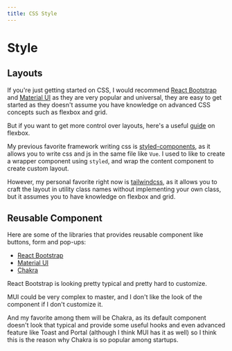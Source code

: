 ```yaml
---
title: CSS Style
---
```


# Style

## Layouts

If you're just getting started on CSS, I would recommend
[React Bootstrap](https://react-bootstrap.github.io/) and
[Material UI](https://mui.com/) as they are very popular and universal, they are
easy to get started as they doesn't assume you have knowledge on advanced CSS
concepts such as flexbox and grid.

But if you want to get more control over layouts, here's a useful
[guide](https://css-tricks.com/snippets/css/a-guide-to-flexbox/) on flexbox.

My previous favorite framework writing css is
[styled-components](https://styled-components.com/), as it allows you to write
css and js in the same file like `Vue`. I used to like to create a wrapper
component using `styled`, and wrap the content component to create custom
layout.

However, my personal favorite right now is
[tailwindcss](https://tailwindcss.com/), as it allows you to craft the layout in
utility class names without implementing your own class, but it assumes you to
have knowledge on flexbox and grid.

## Reusable Component

Here are some of the libraries that provides reusable component like buttons,
form and pop-ups:

- [React Bootstrap](https://react-bootstrap.github.io/)
- [Material UI](https://mui.com/)
- [Chakra](https://chakra-ui.com/)

React Bootstrap is looking pretty typical and pretty hard to customize.

MUI could be very complex to master, and I don't like the look of the component
if I don't customize it.

And my favorite among them will be Chakra, as its default component doesn't look
that typical and provide some useful hooks and even advanced feature like Toast
and Portal (although I think MUI has it as well) so I think this is the reason
why Chakra is so popular among startups.
